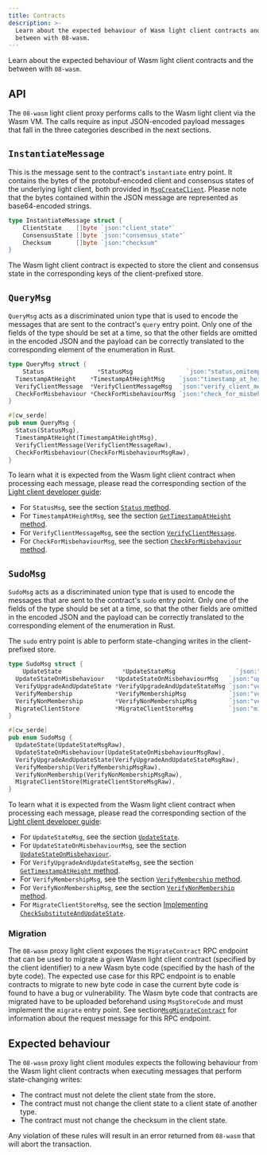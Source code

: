 ```yaml
---
title: Contracts
description: >-
  Learn about the expected behaviour of Wasm light client contracts and the
  between with 08-wasm.
---
```


Learn about the expected behaviour of Wasm light client contracts and the between with `08-wasm`.

## API

The `08-wasm` light client proxy performs calls to the Wasm light client via the Wasm VM. The calls require as input JSON-encoded payload messages that fall in the three categories described in the next sections.

## `InstantiateMessage`

This is the message sent to the contract's `instantiate` entry point. It contains the bytes of the protobuf-encoded client and consensus states of the underlying light client, both provided in [`MsgCreateClient`](https://github.com/cosmos/ibc-go/blob/v8.0.0/proto/ibc/core/client/v1/tx.proto#L40-L52). Please note that the bytes contained within the JSON message are represented as base64-encoded strings.

```go
type InstantiateMessage struct {
    ClientState    []byte `json:"client_state"`
	ConsensusState []byte `json:"consensus_state"`
	Checksum       []byte `json:"checksum"
}
```

The Wasm light client contract is expected to store the client and consensus state in the corresponding keys of the client-prefixed store.

## `QueryMsg`

`QueryMsg` acts as a discriminated union type that is used to encode the messages that are sent to the contract's `query` entry point. Only one of the fields of the type should be set at a time, so that the other fields are omitted in the encoded JSON and the payload can be correctly translated to the corresponding element of the enumeration in Rust.

```go
type QueryMsg struct {
    Status               *StatusMsg               `json:"status,omitempty"`
  TimestampAtHeight    *TimestampAtHeightMsg    `json:"timestamp_at_height,omitempty"`
  VerifyClientMessage  *VerifyClientMessageMsg  `json:"verify_client_message,omitempty"`
  CheckForMisbehaviour *CheckForMisbehaviourMsg `json:"check_for_misbehaviour,omitempty"`
}
```

```rust
#[cw_serde]
pub enum QueryMsg {
  Status(StatusMsg),
  TimestampAtHeight(TimestampAtHeightMsg),
  VerifyClientMessage(VerifyClientMessageRaw),
  CheckForMisbehaviour(CheckForMisbehaviourMsgRaw),
}
```

To learn what it is expected from the Wasm light client contract when processing each message, please read the corresponding section of the [Light client developer guide](/docs/ibc/v10.1.x/light-clients/developer-guide/overview):

- For `StatusMsg`, see the section [`Status` method](/docs/ibc/v10.1.x/light-clients/developer-guide/client-state#status-method).
- For `TimestampAtHeightMsg`, see the section [`GetTimestampAtHeight` method](/docs/ibc/v10.1.x/light-clients/developer-guide/client-state#gettimestampatheight-method).
- For `VerifyClientMessageMsg`, see the section [`VerifyClientMessage`](/docs/ibc/v10.1.x/light-clients/developer-guide/updates-and-misbehaviour#verifyclientmessage).
- For `CheckForMisbehaviourMsg`, see the section [`CheckForMisbehaviour` method](/docs/ibc/v10.1.x/light-clients/developer-guide/client-state#checkformisbehaviour-method).

## `SudoMsg`

`SudoMsg` acts as a discriminated union type that is used to encode the messages that are sent to the contract's `sudo` entry point. Only one of the fields of the type should be set at a time, so that the other fields are omitted in the encoded JSON and the payload can be correctly translated to the corresponding element of the enumeration in Rust.

The `sudo` entry point is able to perform state-changing writes in the client-prefixed store.

```go
type SudoMsg struct {
    UpdateState                 *UpdateStateMsg                 `json:"update_state,omitempty"`
  UpdateStateOnMisbehaviour   *UpdateStateOnMisbehaviourMsg   `json:"update_state_on_misbehaviour,omitempty"`
  VerifyUpgradeAndUpdateState *VerifyUpgradeAndUpdateStateMsg `json:"verify_upgrade_and_update_state,omitempty"`
  VerifyMembership            *VerifyMembershipMsg            `json:"verify_membership,omitempty"`
  VerifyNonMembership         *VerifyNonMembershipMsg         `json:"verify_non_membership,omitempty"`
  MigrateClientStore          *MigrateClientStoreMsg          `json:"migrate_client_store,omitempty"`
}
```

```rust
#[cw_serde]
pub enum SudoMsg {
  UpdateState(UpdateStateMsgRaw),
  UpdateStateOnMisbehaviour(UpdateStateOnMisbehaviourMsgRaw),
  VerifyUpgradeAndUpdateState(VerifyUpgradeAndUpdateStateMsgRaw),
  VerifyMembership(VerifyMembershipMsgRaw),
  VerifyNonMembership(VerifyNonMembershipMsgRaw),
  MigrateClientStore(MigrateClientStoreMsgRaw),
}
```

To learn what it is expected from the Wasm light client contract when processing each message, please read the corresponding section of the [Light client developer guide](/docs/ibc/v10.1.x/light-clients/developer-guide/overview):

- For `UpdateStateMsg`, see the section [`UpdateState`](/docs/ibc/v10.1.x/light-clients/developer-guide/updates-and-misbehaviour#updatestate).
- For `UpdateStateOnMisbehaviourMsg`, see the section [`UpdateStateOnMisbehaviour`](/docs/ibc/v10.1.x/light-clients/developer-guide/updates-and-misbehaviour#updatestateonmisbehaviour).
- For `VerifyUpgradeAndUpdateStateMsg`, see the section [`GetTimestampAtHeight` method](/docs/ibc/v10.1.x/light-clients/developer-guide/upgrades#implementing-verifyupgradeandupdatestate).
- For `VerifyMembershipMsg`, see the section [`VerifyMembership` method](/docs/ibc/v10.1.x/light-clients/developer-guide/client-state#verifymembership-method).
- For `VerifyNonMembershipMsg`, see the section [`VerifyNonMembership` method](/docs/ibc/v10.1.x/light-clients/developer-guide/client-state#verifynonmembership-method).
- For `MigrateClientStoreMsg`, see the section [Implementing `CheckSubstituteAndUpdateState`](/docs/ibc/v10.1.x/light-clients/developer-guide/proposals#implementing-checksubstituteandupdatestate).

### Migration

The `08-wasm` proxy light client exposes the `MigrateContract` RPC endpoint that can be used to migrate a given Wasm light client contract (specified by the client identifier) to a new Wasm byte code (specified by the hash of the byte code). The expected use case for this RPC endpoint is to enable contracts to migrate to new byte code in case the current byte code is found to have a bug or vulnerability. The Wasm byte code that contracts are migrated have to be uploaded beforehand using `MsgStoreCode` and must implement the `migrate` entry point. See section[`MsgMigrateContract`](/docs/ibc/v10.1.x/apps/interchain-accounts/messages#msgmigratecontract) for information about the request message for this RPC endpoint.

## Expected behaviour

The `08-wasm` proxy light client modules expects the following behaviour from the Wasm light client contracts when executing messages that perform state-changing writes:

- The contract must not delete the client state from the store.
- The contract must not change the client state to a client state of another type.
- The contract must not change the checksum in the client state.

Any violation of these rules will result in an error returned from `08-wasm` that will abort the transaction.
